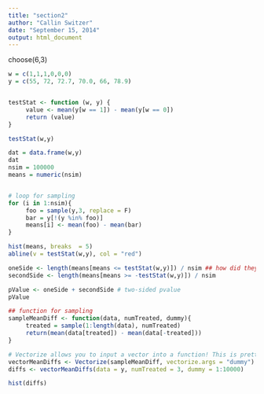```yaml
---
title: "section2"
author: "Callin Switzer"
date: "September 15, 2014"
output: html_document
---
```

choose(6,3)
```r
w = c(1,1,1,0,0,0)
y = c(55, 72, 72.7, 70.0, 66, 78.9)


testStat <- function (w, y) {
     value <- mean(y[w == 1]) - mean(y[w == 0])
     return (value)
}

testStat(w,y)

dat = data.frame(w,y)
dat
nsim = 100000
means = numeric(nsim)


# loop for sampling
for (i in 1:nsim){
     foo = sample(y,3, replace = F)
     bar = y[!(y %in% foo)]
     means[i] <- mean(foo) - mean(bar)
}

hist(means, breaks  = 5)
abline(v = testStat(w,y), col = "red")

oneSide <- length(means[means <= testStat(w,y)]) / nsim ## how did they get a p-value of 0.6?
secondSide <- length(means[means >= -testStat(w,y)]) / nsim

pValue <- oneSide + secondSide # two-sided pvalue
pValue

## function for sampling
sampleMeanDiff <- function(data, numTreated, dummy){
     treated = sample(1:length(data), numTreated)
     return(mean(data[treated]) - mean(data[-treated]))  
}

# Vectorize allows you to input a vector into a function! This is pretty handy!
vectorMeanDiffs <- Vectorize(sampleMeanDiff, vectorize.args = "dummy")
diffs <- vectorMeanDiffs(data = y, numTreated = 3, dummy = 1:10000)

hist(diffs)

```